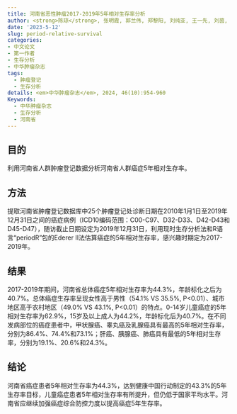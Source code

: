 ```yaml
---
title: 河南省恶性肿瘤2017-2019年5年相对生存率分析
author: <strong>陈琼</strong>, 张明霞, 郭兰伟, 郑黎阳, 刘纯亚, 王一先, 刘茵, 王红, 徐慧芳, 康瑞华, 王潇杨, 刘曙正, 张韶凯
date: '2023-5-12'
slug: period-relative-survival
categories: 
- 中文论文
- 第一作者
- 生存分析
- 中华肿瘤杂志
tags:
  - 肿瘤登记
  - 生存分析
details: <em>中华肿瘤杂志</em>, 2024, 46(10):954-960
Keywords:
  - 中华肿瘤杂志
  - 生存分析
  - 河南省
---
```


## 目的 

利用河南省人群肿瘤登记数据分析河南省人群癌症5年相对生存率。

## 方法

提取河南省肿瘤登记数据库中25个肿瘤登记处诊断日期在2010年1月1日至2019年12月31日之间的癌症病例（ICD10编码范围：C00-C97、D32-D33、D42-D43和D45-D47），随访截止日期设定为2019年12月31日，利用现时生存分析法和R语言“periodR”包的Ederer II法估算癌症的5年相对生存率，感兴趣时期定为2017-2019年。

## 结果 

2017-2019年期间，河南省总体癌症5年相对生存率为44.3%，年龄标化之后为40.7%。总体癌症生存率呈现女性高于男性（54.1% VS 35.5%, P<0.01）、城市地区高于农村地区（49.0% VS 43.1%, P<0.01）的特点。0-14岁儿童癌症的5年相对生存率为62.9%，15岁及以上成人为44.2%，年龄标化后为40.7%。在不同发病部位的癌症患者中，甲状腺癌、睾丸癌及乳腺癌具有最高的5年相对生存率，分别为86.4%、74.4%和73.1%；肝癌、胰腺癌、肺癌具有最低的5年相对生存率，分别为19.1%、20.6%和24.3%。

## 结论 

河南省癌症患者5年相对生存率为44.3%，达到健康中国行动制定的43.3%的5年生存率目标，儿童癌症患者5年相对生存率有所提升，但仍低于国家平均水平。河南省应继续加强癌症综合防控力度以提高癌症5年生存率。
